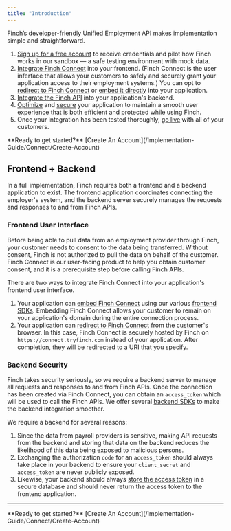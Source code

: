 ```yaml
---
title: "Introduction"
---
```


Finch’s developer-friendly Unified Employment API makes implementation simple and straightforward.

1. [Sign up for a free account](/Implementation-Guide/Connect/Create-Account) to receive credentials and pilot how Finch works in our sandbox — a safe testing environment with mock data.
1. [Integrate Finch Connect](/Implementation-Guide/Connect/Set-Up-Finch-Connect) into your frontend. (Finch Connect is the user inferface that allows your customers to safely and securely grant your application access to their employment systems.) You can opt to [redirect to Finch Connect](docs/Implementation-Guide/Connect/Set-Up-Finch-Connect#redirect-finch-connect) or [embed it directly](/Implementation-Guide/Connect/Set-Up-Finch-Connect#embedded-finch-connect) into your application.
1. [Integrate the Finch API](/Implementation-Guide/Communicate/Read-Data) into your application's backend.
1. [Optimize](/Implementation-Guide/Optimize/Batch-Requests) and [secure](/Implementation-Guide/Secure/Store-Tokens) your application to maintain a smooth user experience that is both efficient and protected while using Finch.
1. Once your integration has been tested thoroughly, [go live](/Implementation-Guide/Deploy/Go-Live-Checklist) with all of your customers.

<Info>
 **Ready to get started?** [Create An Account](/Implementation-Guide/Connect/Create-Account)
</Info>

## Frontend + Backend

In a full implementation, Finch requires both a frontend and a backend application to exist. The frontend application coordinates connecting the employer's system, and the backend server securely manages the requests and responses to and from Finch APIs.

### Frontend User Interface

Before being able to pull data from an employment provider through Finch, your customer needs to consent to the data being transferred. Without consent, Finch is not authorized to pull the data on behalf of the customer. Finch Connect is our user-facing product to help you obtain customer consent, and it is a prerequisite step before calling Finch APIs. 

There are two ways to integrate Finch Connect into your application's frontend user interface.

1. Your application can [embed Finch Connect](/Implementation-Guide/Connect/Set-Up-Finch-Connect#embedded-finch-connect) using our various [frontend SDKs](/Developer-Resources/SDKs#frontend-sdks). Embedding Finch Connect allows your customer to remain on your application's domain during the entire connection process.
1. Your application can [redirect to Finch Connect](/Implementation-Guide/Connect/Set-Up-Finch-Connect#redirect-finch-connect) from the customer's browser. In this case, Finch Connect is securely hosted by Finch on `https://connect.tryfinch.com` instead of your application. After completion, they will be redirected to a URI that you specify.

### Backend Security

Finch takes security seriously, so we require a backend server to manage all requests and responses to and from Finch APIs. Once the connection has been created via Finch Connect, you can obtain an `access_token` which will be used to call the Finch APIs. We offer several [backend SDKs](/Developer-Resources/SDKs#backend-sdks) to make the backend integration smoother. 

We require a backend for several reasons:
1. Since the data from payroll providers is sensitive, making API requests from the backend and storing that data on the backend reduces the likelihood of this data being exposed to malicious persons.
1. Exchanging the authorization `code` for an `access_token` should always take place in your backend to ensure your `client_secret` and `access_token` are never publicly exposed.
1. Likewise, your backend should always [store the access token](/Implementation-Guide/Secure/Store-Tokens) in a secure database and should never return the access token to the frontend application. 

---

<Info>
 **Ready to get started?** [Create An Account](/Implementation-Guide/Connect/Create-Account)
</Info>

